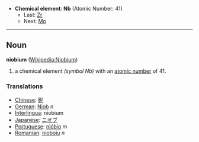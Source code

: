 *'''Chemical element''': '''Nb''' (Atomic Number: 41)
**Last: [[Zirconium|Zr]]
**Next: [[Molybdenum|Mo]]
----
== Noun ==
'''niobium''' ([[en:Niobium|Wikipedia:Niobium]])

# a chemical element ''(symbol Nb)'' with an [[atomic number]] of 41.

===Translations===
*[[Chinese]]: [[鈮]]
*[[German]]: [[Niob]] ''n''
*[[Interlingua]]: niobium
*[[Japanese]]: [[ニオブ]]
*[[Portuguese]]: [[nióbio]] ''m''
*[[Romanian]]: [[nioboiu]] ''n''